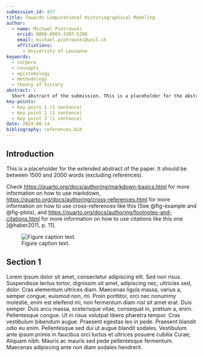 ```yaml
---
submission_id: 457
title: Towards Computational Historiographical Modeling
author:
  - name: Michael Piotrowski
    orcid: 0000-0003-3307-5386
    email: michael.piotrowski@unil.ch
    affiliations:
      - University of Lausanne
keywords:
  - corpora
  - concepts
  - epistemology
  - methodology
  - theory of history
abstract: |
  Short abstract of the submission. This is a placeholder for the abstract of the manuscript. It should be between 150 and 250 words. It must not contain any references or unexplained abbreviations.
key-points:
  - Key point 1 (1 sentence)
  - Key point 2 (1 sentence)
  - Key point 3 (1 sentence)
date: 2024-08-14
bibliography: references.bib
---
```


## Introduction

This is a placeholder for the extended abstract of the paper. It should be between 1500 and 2000 words (excluding references).

Check <https://quarto.org/docs/authoring/markdown-basics.html> for more information on how to use markdown, <https://quarto.org/docs/authoring/cross-references.html> for more information on how to use cross-references like this (See @fig-example and @fig-plots), and <https://quarto.org/docs/authoring/footnotes-and-citations.html> for more information on how to use citations like this one [@haber2011, p. 11].

::: {#fig-example}

![Figure caption text.](images/placeholder.png)

:::

## Section 1

Lorem ipsum dolor sit amet, consectetur adipiscing elit. Sed non risus. Suspendisse lectus tortor, dignissim sit amet, adipiscing nec, ultricies sed, dolor. Cras elementum ultrices diam. Maecenas ligula massa, varius a, semper congue, euismod non, mi. Proin porttitor, orci nec nonummy molestie, enim est eleifend mi, non fermentum diam nisl sit amet erat. Duis semper. Duis arcu massa, scelerisque vitae, consequat in, pretium a, enim. Pellentesque congue. Ut in risus volutpat libero pharetra tempor. Cras vestibulum bibendum augue. Praesent egestas leo in pede. Praesent blandit odio eu enim. Pellentesque sed dui ut augue blandit sodales. Vestibulum ante ipsum primis in faucibus orci luctus et ultrices posuere cubilia Curae; Aliquam nibh. Mauris ac mauris sed pede pellentesque fermentum. Maecenas adipiscing ante non diam sodales hendrerit.
